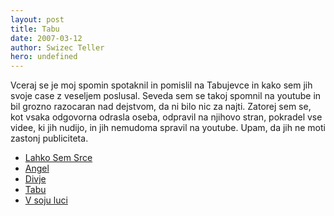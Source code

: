 ```yaml
---
layout: post
title: Tabu
date: 2007-03-12
author: Swizec Teller
hero: undefined
---
```


Vceraj se je moj spomin spotaknil in pomislil na Tabujevce in kako sem jih svoje case z veseljem poslusal. Seveda sem se takoj spomnil na youtube in bil grozno razocaran nad dejstvom, da ni bilo nic za najti. Zatorej sem se, kot vsaka odgovorna odrasla oseba, odpravil na njihovo stran, pokradel vse videe, ki jih nudijo, in jih nemudoma spravil na youtube. Upam, da jih ne moti zastonj publiciteta.

-   [Lahko Sem Srce](http://youtube.com/watch?v=t6gwncRfmhE)
-   [Angel](http://youtube.com/watch?v=1YZ97JIW49Y)
-   [Divje](http://youtube.com/watch?v=c2PbpxD6Z2o)
-   [Tabu](http://youtube.com/watch?v=wRQzf_hvqR8)
-   [V soju luci](http://youtube.com/watch?v=c0t1qG19azQ)
